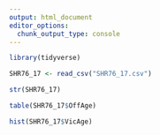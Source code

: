---
output: html_document
editor_options: 
  chunk_output_type: console
---



```{r}
library(tidyverse)

SHR76_17 <- read_csv("SHR76_17.csv")

str(SHR76_17)

table(SHR76_17$OffAge)

```

```{r}


hist(SHR76_17$VicAge)

```


